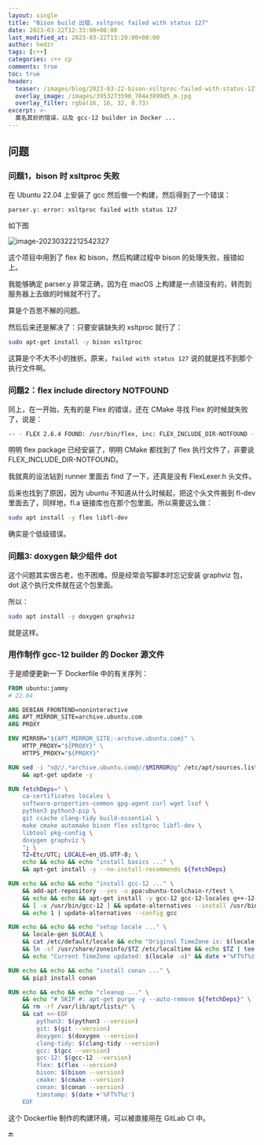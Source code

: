 ```yaml
---
layout: single
title: "Bison build 出错，xsltproc failed with status 127"
date: 2023-03-22T12:33:00+08:00
last_modified_at: 2023-03-22T13:20:00+08:00
author: hedzr
tags: [c++]
categories: c++ cp
comments: true
toc: true
header:
  teaser: /images/blog/2023-03-22-bison-xsltproc-failed-with-status-127/image-20230322212542327.png
  overlay_image: /images/3953273590_704e3899d5_m.jpg
  overlay_filter: rgba(16, 16, 32, 0.73)
excerpt: >-
  莫名其妙的错误，以及 gcc-12 builder in Docker ...
---
```


## 问题

### 问题1，bison 时 xsltproc 失败

在 Ubuntu 22.04 上安装了 gcc 然后做一个构建，然后得到了一个错误：

```bash
parser.y: error: xsltproc failed with status 127
```

如下图

![image-20230322212542327](/images/blog/2023-03-22-bison-xsltproc-failed-with-status-127/image-20230322212542327.png)

这个项目中用到了 flex 和 bison，然后构建过程中 bison 的处理失败，报错如上。

我能够确定 parser.y 非常正确，因为在 macOS 上构建是一点错没有的，转而到服务器上去做的时候就不行了。

算是个百思不解的问题。

然后后来还是解决了：只要安装缺失的 xsltproc 就行了：

```bash
sudo apt-get install -y bison xsltproc
```

这算是个不大不小的挫折。原来，`failed with status 127` 说的就是找不到那个执行文件啊。

### 问题2：flex include directory NOTFOUND

同上，在一开始，先有的是 Flex 的错误，还在 CMake 寻找 Flex 的时候就失败了，说是：

```bash
-- - FLEX 2.6.4 FOUND: /usr/bin/flex, inc: FLEX_INCLUDE_DIR-NOTFOUND - BUILT FOR
```

明明 flex package 已经安装了，明明 CMake 都找到了 flex 执行文件了，非要说 FLEX_INCLUDE_DIR-NOTFOUND。

我就真的设法钻到 runner 里面去 find 了一下，还真是没有 FlexLexer.h 头文件。

后来也找到了原因，因为 ubuntu 不知道从什么时候起，把这个头文件搬到 fl-dev 里面去了，同样地，fl.a 链接库也在那个包里面。所以需要这么做：

```bash
sudo apt install -y flex libfl-dev
```

确实是个低级错误。

### 问题3: doxygen 缺少组件 dot

这个问题其实很古老，也不困难。但是经常会写脚本时忘记安装 graphviz 包，dot 这个执行文件就在这个包里面。

所以：

```bash
sudo apt install -y doxygen graphviz
```

就是这样。

### 用作制作 gcc-12 builder 的 Docker 源文件

于是顺便更新一下 Dockerfile 中的有关序列：

```dockerfile
FROM ubuntu:jammy
# 22.04

ARG DEBIAN_FRONTEND=noninteractive
ARG APT_MIRROR_SITE=archive.ubuntu.com
ARG PROXY

ENV MIRROR="${APT_MIRROR_SITE:-archive.ubuntu.com}" \
    HTTP_PROXY="${PROXY}" \
    HTTPS_PROXY="${PROXY}"

RUN sed -i "s@//.*archive.ubuntu.com@//$MIRROR@g" /etc/apt/sources.list \
    && apt-get update -y

RUN fetchDeps=" \
    ca-certificates locales \
    software-properties-common gpg-agent curl wget lsof \
    python3 python3-pip \
    git ccache clang-tidy build-essential \
    make cmake automake bison flex xsltproc libfl-dev \
    libtool pkg-config \
    doxygen graphviz \
    "; \
    TZ=Etc/UTC; LOCALE=en_US.UTF-8; \
    echo && echo && echo "install basics ..." \
    && apt-get install -y --no-install-recommends ${fetchDeps}

RUN echo && echo && echo "install gcc-12 ..." \
    && add-apt-repository --yes -u ppa:ubuntu-toolchain-r/test \
    && echo && echo && apt-get install -y gcc-12 gcc-12-locales g++-12-multilib \
    && [ -x /usr/bin/gcc-12 ] && update-alternatives --install /usr/bin/gcc gcc /usr/bin/gcc-12 50 --slave /usr/bin/g++ g++ /usr/bin/g++-12 \
    && echo 1 | update-alternatives --config gcc

RUN echo && echo && echo "setup locale ..." \
    && locale-gen $LOCALE \
    && cat /etc/default/locale && echo "Original TimeZone is: $(locale -a)" && date +'%FT%T%z' \
    && ln -sf /usr/share/zoneinfo/$TZ /etc/localtime && echo $TZ | tee /etc/timezone \
    && echo "Current TimeZone updated: $(locale -a)" && date +'%FT%T%z'

RUN echo && echo && echo "install conan ..." \
    && pip3 install conan

RUN echo && echo && echo "cleanup ..." \
    && echo "# SKIP #: apt-get purge -y --auto-remove ${fetchDeps}" \
    && rm -rf /var/lib/apt/lists/* \
    && cat <<-EOF
	    python3: $(python3 --version)
	    git: $(git --version)
	    doxygen: $(doxygen --version)
	    clang-tidy: $(clang-tidy --version)
	    gcc: $(gcc --version)
	    gcc-12: $(gcc-12 --version)
	    flex: $(flex --version)
	    bison: $(bison --version)
	    cmake: $(cmake --version)
	    conan: $(conan --version)
	    timstamp: $(date +'%FT%T%z')
	EOF

```

这个 Dockerfile 制作的构建环境，可以被直接用在 GitLab CI 中。

:end:
